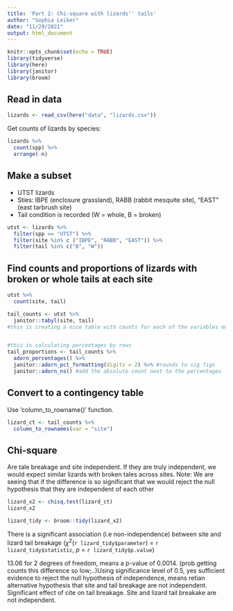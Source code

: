```yaml
---
title: 'Part 2: Chi-square with lizards'' tails'
author: "Sophia Leiker"
date: "11/29/2021"
output: html_document
---
```


```r
knitr::opts_chunk$set(echo = TRUE)
library(tidyverse)
library(here)
library(janitor)
library(broom)
```

## Read in data
```r
lizards <- read_csv(here("data", "lizards.csv"))
```

Get counts of lizards by species:
```r
lizards %>% 
  count(spp) %>% 
  arrange(-n)
```

## Make a subset 

- UTST lizards
- Sties: IBPE (enclosure grassland), RABB (rabbit mesquite site), "EAST" (east tarbrush site)
- Tail condition is recorded (W = whole, B = broken)

```r
utst <- lizards %>% 
  filter(spp == "UTST") %>% 
  filter(site %in% c ("IBPE", "RABB", "EAST")) %>%
  filter(tail %in% c("B", "W"))
```

## Find counts and proportions of lizards with broken or whole tails at each site

```r
utst %>% 
  count(site, tail)
```

```r
tail_counts <- utst %>% 
  janitor::tabyl(site, tail)
#this is creating a nice table with counts for each of the variables entered in


#this is calculating percentages by rows
tail_proportions <- tail_counts %>% 
  adorn_percentages() %>% 
  janitor::adorn_pct_formatting(digits = 2) %>% #rounds to sig figs
  janitor::adorn_ns() #add the absolute count next to the percentages
```

## Convert to a contingency table

Use 'column_to_rowname()' function. 

```r
lizard_ct <- tail_counts %>% 
  column_to_rownames(var = "site")
```

## Chi-square
Are tale breakage and site independent. If they are truly independent, we would expect similar lizards with broken tales across sites. Note: We are seeing that if the difference is so significant that we would reject the null hypothesis that they are independent of each other 
```r
lizard_x2 <- chisq.test(lizard_ct)
lizard_x2

lizard_tidy <- broom::tidy(lizard_x2)
```

There is a significant association (i.e non-independence) between site and lizard tail breakage ($\chi$^2^(`r lizard_tidy$parameter`) = `r lizard_tidy$statistic`, *p* = `r lizard_tidy$p.value`)



13.06 for 2 degrees of freedom, means a p-value of 0.0014. (prob getting counts this difference so low;..)Using significance level of 0.5, yes sufficient evidence to reject the null hypothesis of independence, means retian alternative hypothesis that site and tail breakage are not independent. Significant effect of cite on tail breakage. Site and lizard tail breakake are not independent. 

